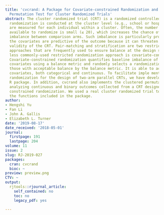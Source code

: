 ```yaml
---
title: 'cvcrand: A Package for Covariate-constrained Randomization and the Clustered
  Permutation Test for Cluster Randomized Trials'
abstract: The cluster randomized trial (CRT) is a randomized controlled trial in which
  randomization is conducted at the cluster level (e.g., school or hospital) and outcomes
  are measured for each individual within a cluster. Often, the number of clusters
  available to randomize is small (≤ 20), which increases the chance of baseline covariate
  imbalance between comparison arms. Such imbalance is particularly problematic when
  the covariates are predictive of the outcome because it can threaten the internal
  validity of the CRT. Pair-matching and stratification are two restricted randomization
  approaches that are frequently used to ensure balance at the design stage. An alternative,
  less commonly-used restricted randomization approach is covariate-constrained randomization.
  Covariate-constrained randomization quantifies baseline imbalance of cluster-level
  covariates using a balance metric and randomly selects a randomization scheme from
  those with acceptable balance by the balance metric. It is able to accommodate multiple
  covariates, both categorical and continuous. To facilitate imple mentation of covariate-constrained
  randomization for the design of two-arm parallel CRTs, we have developed the cvcrand
  R package. In addition, cvcrand also implements the clustered permutation test for
  analyzing continuous and binary outcomes collected from a CRT designed with covariate
  constrained randomization. We used a real cluster randomized trial to illustrate
  the functions included in the package.
author:
- Hengshi Yu
- Fan Li
- John A. Gallis
- Elizabeth L. Turner
date: '2019-08-17'
date_received: '2018-05-01'
journal:
  firstpage: 191
  lastpage: 204
volume: 11
issue: 2
slug: RJ-2019-027
packages:
  cran: cvcrand
  bioc: ~
preview: preview.png
CTV: ~
output:
  rjtools::rjournal_article:
    self_contained: no
    toc: no
    legacy_pdf: yes

---
```

